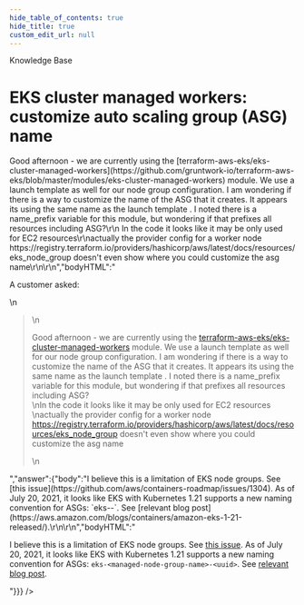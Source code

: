 ```yaml
---
hide_table_of_contents: true
hide_title: true
custom_edit_url: null
---
```



<CenterLayout>
<span class="title">Knowledge Base</span>
<h1>EKS cluster managed workers: customize auto scaling group (ASG) name</h1>
<GitHub json={{"id":"D_kwDOF8slf84AOeI1","number":131,"author":{"login":"zackproser"},"title":"EKS cluster managed workers: customize auto scaling group (ASG) name","body":"A customer asked: \r\n> Good afternoon - we are currently using the [terraform-aws-eks/eks-cluster-managed-workers](https://github.com/gruntwork-io/terraform-aws-eks/blob/master/modules/eks-cluster-managed-workers) module. We use a launch template as well for our node group configuration. I am wondering if there is a way to customize the name of the ASG that it creates. It appears its using the same name as the launch template . I noted there is a name_prefix variable for this module, but wondering if that prefixes all resources including ASG?\r\n In the code it looks like it may be only used for EC2 resources\r\nactually the provider config for a worker node https://registry.terraform.io/providers/hashicorp/aws/latest/docs/resources/eks_node_group doesn't even show where you could customize the asg name\r\n\r\n","bodyHTML":"<p dir=\"auto\">A customer asked:</p>\n<blockquote>\n<p dir=\"auto\">Good afternoon - we are currently using the <a href=\"https://github.com/gruntwork-io/terraform-aws-eks/blob/master/modules/eks-cluster-managed-workers\">terraform-aws-eks/eks-cluster-managed-workers</a> module. We use a launch template as well for our node group configuration. I am wondering if there is a way to customize the name of the ASG that it creates. It appears its using the same name as the launch template . I noted there is a name_prefix variable for this module, but wondering if that prefixes all resources including ASG?<br>\nIn the code it looks like it may be only used for EC2 resources<br>\nactually the provider config for a worker node <a href=\"https://registry.terraform.io/providers/hashicorp/aws/latest/docs/resources/eks_node_group\" rel=\"nofollow\">https://registry.terraform.io/providers/hashicorp/aws/latest/docs/resources/eks_node_group</a> doesn't even show where you could customize the asg name</p>\n</blockquote>","answer":{"body":"I believe this is a limitation of EKS node groups. See [this issue](https://github.com/aws/containers-roadmap/issues/1304). As of July 20, 2021, it looks like EKS with Kubernetes 1.21 supports a new naming convention for ASGs: `eks-<managed-node-group-name>-<uuid>`. See [relevant blog post](https://aws.amazon.com/blogs/containers/amazon-eks-1-21-released/).\r\n\r\n","bodyHTML":"<p dir=\"auto\">I believe this is a limitation of EKS node groups. See <a href=\"https://github.com/aws/containers-roadmap/issues/1304\" data-hovercard-type=\"issue\" data-hovercard-url=\"/aws/containers-roadmap/issues/1304/hovercard\">this issue</a>. As of July 20, 2021, it looks like EKS with Kubernetes 1.21 supports a new naming convention for ASGs: <code class=\"notranslate\">eks-&lt;managed-node-group-name&gt;-&lt;uuid&gt;</code>. See <a href=\"https://aws.amazon.com/blogs/containers/amazon-eks-1-21-released/\" rel=\"nofollow\">relevant blog post</a>.</p>"}}} />

</CenterLayout>
  

<!-- ##DOCS-SOURCER-START
{
  "sourcePlugin": "github-discussions",
  "hash": "6da1c80c488afb69ac276f41f8f4a2f4"
}
##DOCS-SOURCER-END -->
